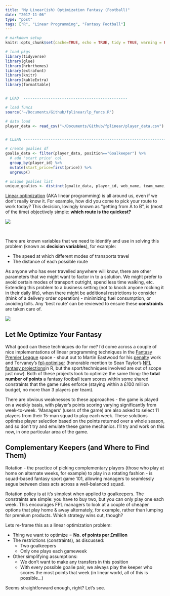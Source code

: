 ```yaml
---
title: "My Linear(ish) Optimization Fantasy (Football)"
date: "2017-11-06"
type: "post"
tags: ["R", "Linear Programming", "Fantasy Football"]
---
```


```r

# markdown setup
knitr::opts_chunk$set(cache=TRUE, echo = TRUE, tidy = TRUE, warning = FALSE, message = FALSE, out.width = '100%', dpi = 180)

# load pkgs
library(tidyverse)
library(glue)
library(hrbrthemes)
library(extrafont)
library(knitr)
library(kableExtra)
library(formattable)


# LOAD  ----------------------------------------------

# load funcs
source('~/Documents/Github/fplinear/lp_funcs.R')

# data load
player_data <- read_csv("~/Documents/Github/fplinear/player_data.csv")


# CLEAN -------------------------------------------------------------------

# create goalies df
goalie_data <- filter(player_data, position=="Goalkeeper") %>%
  # add 'start price' col
  group_by(player_id) %>%
  mutate(start_price=first(price)) %>%
  ungroup()

# unique goalies list
unique_goalies <- distinct(goalie_data, player_id, web_name, team_name, start_price)


```

[Linear optimization](https://en.wikipedia.org/wiki/Linear_programming) (AKA linear programming) is all around us, even if we don't really know it. For example, how did you come to pick your route to work today? This decision, lovingly known as "getting from A to B", is (most of the time) objectively simple: **which route is the quickest?**

![](http://downloadicons.net/sites/default/files/route-icon-86615.png)

<br>

There are known variables that we need to identify and use in solving this problem (known as **decision variables**), for example:

- The speed at which different modes of transports travel
- The distance of each possible route

As anyone who has ever travelled anywhere will know, there are other parameters that we might want to factor in to a solution. We might prefer to avoid certain modes of transport outright, spend less time walking, etc. Extending this problem to a business setting (not to knock anyone rocking it in their daily life), when there might be additional restrictions to consider (think of a delivery order operation) - minimizing fuel consumption, or avoiding tolls. Any 'best route' can be reviewed to ensure these **constraints** are taken care of.

![](http://geovisiongroup.com/wp-content/uploads/2016/04/5_Geovision_Group_Dynamic_Route_Planning.gif)

## Let Me Optimize Your Fantasy

What good can these techniques do for me? I'd come across a couple of nice implementations of linear programming techniques in the [Fantasy Premier League](https://fantasy.premierleague.com/) space - shout out to Martin Eastwood for his [penalty](https://github.com/martineastwood/penalty/tree/master/fantasy_football_optimiser) work and Torvaney's [fpl-optimiser](https://github.com/Torvaney/fpl-optimiser) (honorable mention to Sean Taylor's [NFL fantasy projections](https://gist.github.com/seanjtaylor/b4d423dad0083cc8cc5b2a9fd1e4e63e)in R, but the sport/techniques involved are out of scope just now). Both of these projects look to optimize the same thing: the **total number of points** a fantasy football team scores within some shared constraints that the game rules enforce (staying within a £100 million budget, no more than 3 players per team).

There are obvious weaknesses to these approaches - the game is played on a weekly basis, with player's points scoring varying significantly from week-to-week. 'Managers' (users of the game) are also asked to select 11 players from their 15-man squad to play each week. These solutions optimise player selection based on the points returned over a whole season, and so don't try and emulate these game mechanics. I'll try and work on this now, in one particular area of the game.

## Complementary Keepers (and Where to Find Them)

Rotation - the practice of picking complementary players (those who play at home on alternate weeks, for example) to play in a rotating fashion - is squad-based fantasy sport game 101, allowing managers to seamlessly segue between class acts across a well-balanced squad.

Rotation policy is at it's simplest when applied to goalkeepers. The constraints are simple: you have to buy two, but you can only play one each week. This encourages FPL managers to look at a couple of cheaper options that play home & away alternately, for example, rather than lumping for premium products. Which strategy wins out, though? 

Lets re-frame this as a linear optimization problem:

- Thing we want to optimize = **No. of points per £million**
- The restrictions (constraints), as discussed:
    - Two goalkeepers
    - Only one plays each gameweek
- Other simplifying assumptions:
    - We don't want to make any transfers in this position
    - With every possible goalie pair, we always play the keeper who scores the most points that week (in linear world, all of this is possible...)
    
Seems straightforward enough, right? Let's see.


[^fullcode]: To keep the post concise I don't show all of the code, especially code that generates figures. But you can find the full code [here](https://github.com/rbind/ewenme/blob/master/content/blog/2017-10-11-Meet_Dumb_Hardwax.Rmd).

